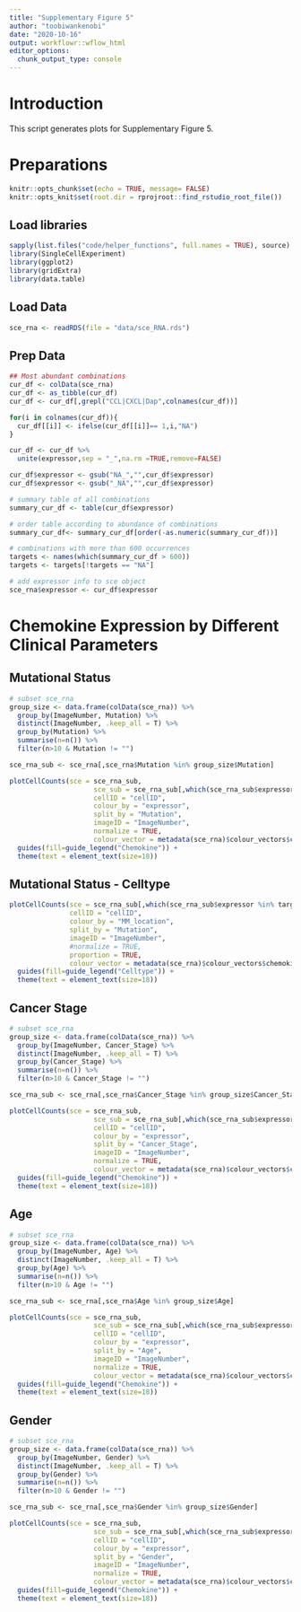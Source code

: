 ```yaml
---
title: "Supplementary Figure 5"
author: "toobiwankenobi"
date: "2020-10-16"
output: workflowr::wflow_html
editor_options:
  chunk_output_type: console
---
```


# Introduction
This script generates plots for Supplementary Figure 5.

# Preparations

```r
knitr::opts_chunk$set(echo = TRUE, message= FALSE)
knitr::opts_knit$set(root.dir = rprojroot::find_rstudio_root_file())
```

## Load libraries

```r
sapply(list.files("code/helper_functions", full.names = TRUE), source)
library(SingleCellExperiment)
library(ggplot2)
library(gridExtra)
library(data.table)
```

## Load Data

```r
sce_rna <- readRDS(file = "data/sce_RNA.rds")
```

## Prep Data

```r
## Most abundant combinations
cur_df <- colData(sce_rna)
cur_df <- as_tibble(cur_df)
cur_df <- cur_df[,grepl("CCL|CXCL|Dap",colnames(cur_df))]

for(i in colnames(cur_df)){
  cur_df[[i]] <- ifelse(cur_df[[i]]== 1,i,"NA")
}

cur_df <- cur_df %>%
  unite(expressor,sep = "_",na.rm =TRUE,remove=FALSE)

cur_df$expressor <- gsub("NA_","",cur_df$expressor)
cur_df$expressor <- gsub("_NA","",cur_df$expressor)

# summary table of all combinations
summary_cur_df <- table(cur_df$expressor)

# order table according to abundance of combinations
summary_cur_df<- summary_cur_df[order(-as.numeric(summary_cur_df))]

# combinations with more than 600 occurrences
targets <- names(which(summary_cur_df > 600))
targets <- targets[!targets == "NA"]

# add expressor info to sce object
sce_rna$expressor <- cur_df$expressor
```


# Chemokine Expression by Different Clinical Parameters

## Mutational Status

```r
# subset sce_rna
group_size <- data.frame(colData(sce_rna)) %>%
  group_by(ImageNumber, Mutation) %>%
  distinct(ImageNumber, .keep_all = T) %>%
  group_by(Mutation) %>%
  summarise(n=n()) %>%
  filter(n>10 & Mutation != "")

sce_rna_sub <- sce_rna[,sce_rna$Mutation %in% group_size$Mutation]

plotCellCounts(sce = sce_rna_sub, 
                     sce_sub = sce_rna_sub[,which(sce_rna_sub$expressor %in% targets)],
                     cellID = "cellID",
                     colour_by = "expressor",
                     split_by = "Mutation",
                     imageID = "ImageNumber",
                     normalize = TRUE,
                     colour_vector = metadata(sce_rna)$colour_vectors$chemokine_combinations) + 
  guides(fill=guide_legend("Chemokine")) +
  theme(text = element_text(size=18))
```

## Mutational Status - Celltype 

```r
plotCellCounts(sce = sce_rna_sub[,which(sce_rna_sub$expressor %in% targets)],
               cellID = "cellID",
               colour_by = "MM_location",
               split_by = "Mutation",
               imageID = "ImageNumber",
               #normalize = TRUE,
               proportion = TRUE,
               colour_vector = metadata(sce_rna)$colour_vectors$chemokine_combinations) + 
  guides(fill=guide_legend("Celltype")) +
  theme(text = element_text(size=18))
```


## Cancer Stage

```r
# subset sce_rna
group_size <- data.frame(colData(sce_rna)) %>%
  group_by(ImageNumber, Cancer_Stage) %>%
  distinct(ImageNumber, .keep_all = T) %>%
  group_by(Cancer_Stage) %>%
  summarise(n=n()) %>%
  filter(n>10 & Cancer_Stage != "")

sce_rna_sub <- sce_rna[,sce_rna$Cancer_Stage %in% group_size$Cancer_Stage]

plotCellCounts(sce = sce_rna_sub, 
                     sce_sub = sce_rna_sub[,which(sce_rna_sub$expressor %in% targets)],
                     cellID = "cellID",
                     colour_by = "expressor",
                     split_by = "Cancer_Stage",
                     imageID = "ImageNumber",
                     normalize = TRUE,
                     colour_vector = metadata(sce_rna)$colour_vectors$chemokine_combinations) + 
  guides(fill=guide_legend("Chemokine")) +
  theme(text = element_text(size=18))
```

## Age

```r
# subset sce_rna
group_size <- data.frame(colData(sce_rna)) %>%
  group_by(ImageNumber, Age) %>%
  distinct(ImageNumber, .keep_all = T) %>%
  group_by(Age) %>%
  summarise(n=n()) %>%
  filter(n>10 & Age != "")

sce_rna_sub <- sce_rna[,sce_rna$Age %in% group_size$Age]

plotCellCounts(sce = sce_rna_sub, 
                     sce_sub = sce_rna_sub[,which(sce_rna_sub$expressor %in% targets)],
                     cellID = "cellID",
                     colour_by = "expressor",
                     split_by = "Age",
                     imageID = "ImageNumber",
                     normalize = TRUE,
                     colour_vector = metadata(sce_rna)$colour_vectors$chemokine_combinations) + 
  guides(fill=guide_legend("Chemokine")) +
  theme(text = element_text(size=18))
```

## Gender

```r
# subset sce_rna
group_size <- data.frame(colData(sce_rna)) %>%
  group_by(ImageNumber, Gender) %>%
  distinct(ImageNumber, .keep_all = T) %>%
  group_by(Gender) %>%
  summarise(n=n()) %>%
  filter(n>10 & Gender != "")

sce_rna_sub <- sce_rna[,sce_rna$Gender %in% group_size$Gender]

plotCellCounts(sce = sce_rna_sub, 
                     sce_sub = sce_rna_sub[,which(sce_rna_sub$expressor %in% targets)],
                     cellID = "cellID",
                     colour_by = "expressor",
                     split_by = "Gender",
                     imageID = "ImageNumber",
                     normalize = TRUE,
                     colour_vector = metadata(sce_rna)$colour_vectors$chemokine_combinations) + 
  guides(fill=guide_legend("Chemokine")) +
  theme(text = element_text(size=18))
```


